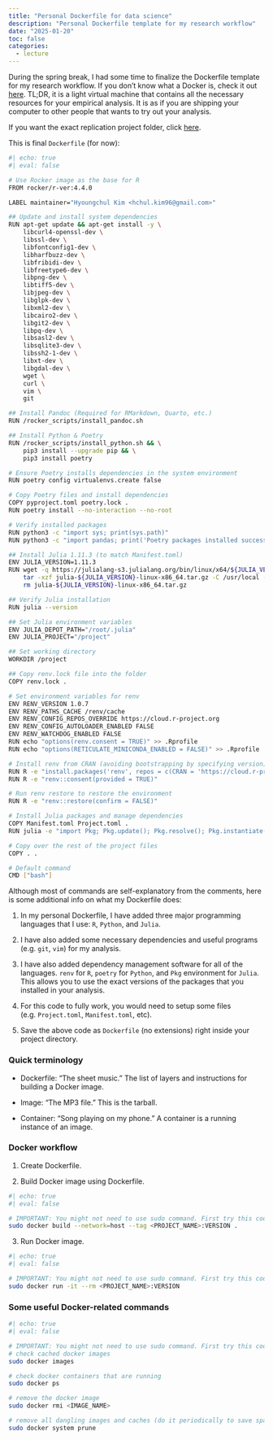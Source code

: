 ```yaml
---
title: "Personal Dockerfile for data science"
description: "Personal Dockerfile template for my research workflow"
date: "2025-01-20"
toc: false
categories:
  - lecture
---
```


During the spring break, I had some time to finalize the Dockerfile template for my research workflow. If you don't know what a Docker is, check it out [here](https://raw.githack.com/uo-ec607/lectures/master/13-docker/13-docker.html#1). TL;DR, it is a light virtual machine that contains all the necessary resources for your empirical analysis. It is as if you are shipping your computer to other people that wants to try out your analysis.

If you want the exact replication project folder, click [here](https://github.com/hchulkim/replication-template).

This is final `Dockerfile` (for now):

```bash
#| echo: true
#| eval: false 

# Use Rocker image as the base for R
FROM rocker/r-ver:4.4.0

LABEL maintainer="Hyoungchul Kim <hchul.kim96@gmail.com>"

## Update and install system dependencies
RUN apt-get update && apt-get install -y \
    libcurl4-openssl-dev \
    libssl-dev \
    libfontconfig1-dev \
    libharfbuzz-dev \
    libfribidi-dev \
    libfreetype6-dev \
    libpng-dev \
    libtiff5-dev \
    libjpeg-dev \
    libglpk-dev \
    libxml2-dev \
    libcairo2-dev \
    libgit2-dev \
    libpq-dev \
    libsasl2-dev \
    libsqlite3-dev \
    libssh2-1-dev \
    libxt-dev \
    libgdal-dev \
    wget \
    curl \
    vim \
    git	

## Install Pandoc (Required for RMarkdown, Quarto, etc.)
RUN /rocker_scripts/install_pandoc.sh

## Install Python & Poetry
RUN /rocker_scripts/install_python.sh && \
    pip3 install --upgrade pip && \
    pip3 install poetry

# Ensure Poetry installs dependencies in the system environment
RUN poetry config virtualenvs.create false

# Copy Poetry files and install dependencies
COPY pyproject.toml poetry.lock .
RUN poetry install --no-interaction --no-root

# Verify installed packages
RUN python3 -c "import sys; print(sys.path)"
RUN python3 -c "import pandas; print('Poetry packages installed successfully!')"

## Install Julia 1.11.3 (to match Manifest.toml)
ENV JULIA_VERSION=1.11.3
RUN wget -q https://julialang-s3.julialang.org/bin/linux/x64/${JULIA_VERSION%.*}/julia-${JULIA_VERSION}-linux-x86_64.tar.gz && \
    tar -xzf julia-${JULIA_VERSION}-linux-x86_64.tar.gz -C /usr/local --strip-components=1 && \
    rm julia-${JULIA_VERSION}-linux-x86_64.tar.gz

## Verify Julia installation
RUN julia --version

## Set Julia environment variables
ENV JULIA_DEPOT_PATH="/root/.julia"
ENV JULIA_PROJECT="/project"

## Set working directory
WORKDIR /project

## Copy renv.lock file into the folder
COPY renv.lock .

# Set environment variables for renv
ENV RENV_VERSION 1.0.7
ENV RENV_PATHS_CACHE /renv/cache
ENV RENV_CONFIG_REPOS_OVERRIDE https://cloud.r-project.org
ENV RENV_CONFIG_AUTOLOADER_ENABLED FALSE
ENV RENV_WATCHDOG_ENABLED FALSE
RUN echo "options(renv.consent = TRUE)" >> .Rprofile
RUN echo "options(RETICULATE_MINICONDA_ENABLED = FALSE)" >> .Rprofile

# Install renv from CRAN (avoiding bootstrapping by specifying version)
RUN R -e "install.packages('renv', repos = c(CRAN = 'https://cloud.r-project.org'))"
RUN R -e "renv::consent(provided = TRUE)"

# Run renv restore to restore the environment
RUN R -e "renv::restore(confirm = FALSE)"

# Install Julia packages and manage dependencies
COPY Manifest.toml Project.toml .
RUN julia -e "import Pkg; Pkg.update(); Pkg.resolve(); Pkg.instantiate(); Pkg.precompile()"

# Copy over the rest of the project files
COPY . .

# Default command
CMD ["bash"]


```

Although most of commands are self-explanatory from the comments, here is some additional info on what my Dockerfile does:

1. In my personal Dockerfile, I have added three major programming languages that I use: `R`, `Python`, and `Julia`.

2. I have also added some necessary dependencies and useful programs (e.g. `git`, `vim`) for my analysis.

3. I have also added dependency management software for all of the languages. `renv` for `R`, `poetry` for `Python`, and `Pkg` environment for `Julia`. This allows you to use the exact versions of the packages that you installed in your analysis.

4. For this code to fully work, you would need to setup some files (e.g. `Project.toml`, `Manifest.toml`, etc).

5. Save the above code as `Dockerfile` (no extensions) right inside your project directory.

### Quick terminology

- Dockerfile: "The sheet music." The list of layers and instructions for building a Docker image.

- Image: "The MP3 file." This is the tarball.

- Container: "Song playing on my phone." A container is a running instance of an image.

### Docker workflow

1. Create Dockerfile.

2. Build Docker image using Dockerfile.

```bash
#| echo: true
#| eval: false 

# IMPORTANT: You might not need to use sudo command. First try this code without it and only use sudo if it does not work.
sudo docker build --network=host --tag <PROJECT_NAME>:VERSION . 
```

3. Run Docker image.

```bash
#| echo: true
#| eval: false 

# IMPORTANT: You might not need to use sudo command. First try this code without it and only use sudo if it does not work.
sudo docker run -it --rm <PROJECT_NAME>:VERSION
```

### Some useful Docker-related commands

```bash
#| echo: true
#| eval: false 

# IMPORTANT: You might not need to use sudo command. First try this code without it and only use sudo if it does not work.
# check cached docker images
sudo docker images

# check docker containers that are running
sudo docker ps

# remove the docker image
sudo docker rmi <IMAGE_NAME>

# remove all dangling images and caches (do it periodically to save space)
sudo docker system prune
```
